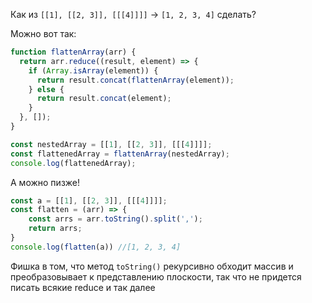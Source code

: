 Как из `[[1], [[2, 3]], [[[4]]]]` -> `[1, 2, 3, 4]` сделать?

Можно вот так:

```javascript
function flattenArray(arr) {
  return arr.reduce((result, element) => {
    if (Array.isArray(element)) {
      return result.concat(flattenArray(element));
    } else {
      return result.concat(element);
    }
  }, []);
}

const nestedArray = [[1], [[2, 3]], [[[4]]]];
const flattenedArray = flattenArray(nestedArray);
console.log(flattenedArray);
```
А можно пизже!

```javascript
const a = [[1], [[2, 3]], [[[4]]]];
const flatten = (arr) => {
	const arrs = arr.toString().split(',');
	return arrs;
}
console.log(flatten(a)) //[1, 2, 3, 4]
```

Фишка в том, что метод `toString()` рекурсивно обходит массив и преобразовывает к представлению плоскости, так что не придется писать всякие reduce и так далее